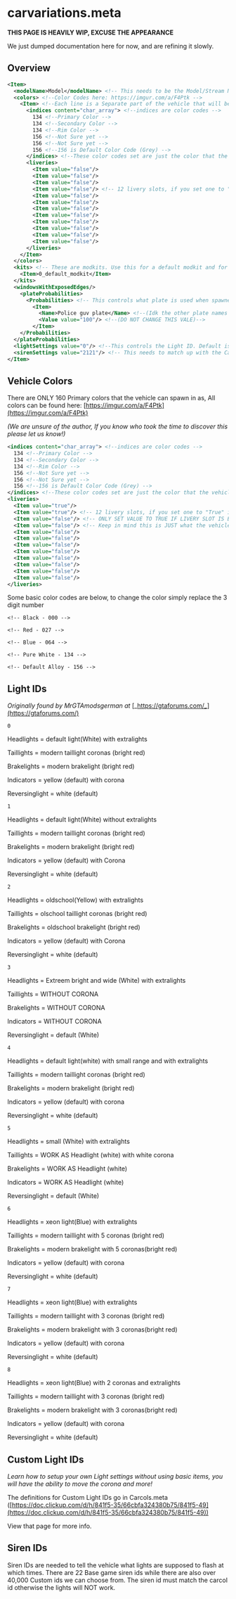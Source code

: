# carvariations.meta

**THIS PAGE IS HEAVILY WIP, EXCUSE THE APPEARANCE**

We just dumped documentation here for now, and are refining it slowly.

## Overview

```xml
<Item>
  <modelName>Model</modelName> <!-- This needs to be the Model/Stream Name of the Vehicle -->
  <colors> <!--Color Codes here: https://imgur.com/a/F4Ptk -->
    <Item> <!--Each line is a Separate part of the vehicle that will be colored -->
      <indices content="char_array"> <!--indices are color codes -->
        134 <!--Primary Color -->
        134 <!--Secondary Color -->
        134 <!--Rim Color -->
        156 <!--Not Sure yet -->
        156 <!--Not Sure yet -->
        156 <!--156 is Default Color Code (Grey) -->
      </indices> <!--These color codes set are just the color that the vehicle WILL spawn in as -->
      <liveries>
        <Item value="false"/>
        <Item value="false"/>
        <Item value="false"/>
        <Item value="false"/> <!-- 12 livery slots, if you set one to "True" it is possible the car will spawn with that Livery -->
        <Item value="false"/>
        <Item value="false"/>
        <Item value="false"/>
        <Item value="false"/>
        <Item value="false"/>
        <Item value="false"/>
        <Item value="false"/>
        <Item value="false"/>
      </liveries>
    </Item>
  </colors>
  <kits> <!-- These are modkits. Use this for a default modkit and for wheels to work. Remove section for Police Vehicles -->
    <Item>0_default_modkit</Item>
  </kits>
  <windowsWithExposedEdges/> 
    <plateProbabilities>
      <Probabilities> <!-- This controls what plate is used when spawned-->
        <Item>
          <Name>Police guv plate</Name> <!--(Idk the other plate names lol)-->
          <Value value="100"/> <!--(DO NOT CHANGE THIS VALE)-->
        </Item>
    </Probabilities>
  </plateProbabilities>
  <lightSettings value="0"/> <!--This controls the Light ID. Default is 0.-->
  <sirenSettings value="2121"/> <!-- This needs to match up with the Carcols ID that you created for the vehicle. -->
</Item>
```

## Vehicle Colors

There are ONLY 160 Primary colors that the vehicle can spawn in as, All colors can be found here: [https://imgur.com/a/F4Ptk](https://imgur.com/a/F4Ptk)

_(We are unsure of the author, If you know who took the time to discover this please let us know!)_

```xml
<indices content="char_array"> <!--indices are color codes -->
  134 <!--Primary Color -->
  134 <!--Secondary Color -->
  134 <!--Rim Color -->
  156 <!--Not Sure yet -->
  156 <!--Not Sure yet -->
  156 <!--156 is Default Color Code (Grey) -->
</indices> <!--These color codes set are just the color that the vehicle WILL spawn in as -->
<liveries>
  <Item value="true"/>
  <Item value="true"/> <!-- 12 livery slots, if you set one to "True" it is possible the car will spawn with that Livery -->
  <Item value="false"/> <!-- ONLY SET VALUE TO TRUE IF LIVERY SLOT IS BEING USED, Can potentially crash if no Livery -->
  <Item value="false"/> <!-- Keep in mind this is JUST what the vehicle SPAWNS with -->
  <Item value="false"/>
  <Item value="false"/>
  <Item value="false"/>
  <Item value="false"/>
  <Item value="false"/>
  <Item value="false"/>
  <Item value="false"/>
  <Item value="false"/>
</liveries>
```

Some basic color codes are below, to change the color simply replace the 3 digit number

`<!-- Black - 000 -->`

`<!-- Red - 027 -->`

`<!-- Blue - 064 -->`

`<!-- Pure White - 134 -->`

`<!-- Default Alloy - 156 -->`

## Light IDs

_Originally found by MrGTAmodsgerman at_ [_https://gtaforums.com/_](https://gtaforums.com/)

`0`

Headlights = default light(White) with extralights

Taillights = modern taillight coronas (bright red)

Brakelights = modern brakelight (bright red)

Indicators = yellow (default) with corona

Reversinglight = white (default)

`1`

Headlights = default light(White) without extralights

Taillights = modern taillight coronas (bright red)

Brakelights = modern brakelight (bright red)

Indicators = yellow (default) with Corona

Reversinglight = white (default)

`2`

Headlights = oldschool(Yellow) with extralights

Taillights = olschool taillight coronas (bright red)

Brakelights = oldschool brakelight (bright red)

Indicators = yellow (default) with Corona

Reversinglight = white (default)

`3`

Headlights = Extreem bright and wide (White) with extralights

Taillights = WITHOUT CORONA

Brakelights = WITHOUT CORONA

Indicators = WITHOUT CORONA

Reversinglight = default (White)

`4`

Headlights = default light(white) with small range and with extralights

Taillights = modern taillight coronas (bright red)

Brakelights = modern brakelight (bright red)

Indicators = yellow (default) with corona

Reversinglight = white (default)

`5`

Headlights = small (White) with extralights

Taillights = WORK AS Headlight (white) with white corona

Brakelights = WORK AS Headlight (white)

Indicators = WORK AS Headlight (white)

Reversinglight = default (White)

`6`

Headlights = xeon light(Blue) with extralights

Taillights = modern taillight with 5 coronas (bright red)

Brakelights = modern brakelight with 5 coronas(bright red)

Indicators = yellow (default) with corona

Reversinglight = white (default)

`7`

Headlights = xeon light(Blue) with extralights

Taillights = modern taillight with 3 coronas (bright red)

Brakelights = modern brakelight with 3 coronas(bright red)

Indicators = yellow (default) with corona

Reversinglight = white (default)

`8`

Headlights = xeon light(Blue) with 2 coronas and extralights

Taillights = modern taillight with 3 coronas (bright red)

Brakelights = modern brakelight with 3 coronas(bright red)

Indicators = yellow (default) with corona

Reversinglight = white (default)

## Custom Light IDs

_Learn how to setup your own Light settings without using basic items, you will have the ability to move the corona and more!_

The definitions for Custom Light IDs go in Carcols.meta ([https://doc.clickup.com/d/h/841f5-35/66cbfa324380b75/841f5-49](https://doc.clickup.com/d/h/841f5-35/66cbfa324380b75/841f5-49))

View that page for more info.

## Siren IDs

Siren IDs are needed to tell the vehicle what lights are supposed to flash at which times. There are 22 Base game siren ids while there are also over 40,000 Custom ids we can choose from. The siren id must match the carcol id otherwise the lights will NOT work.
